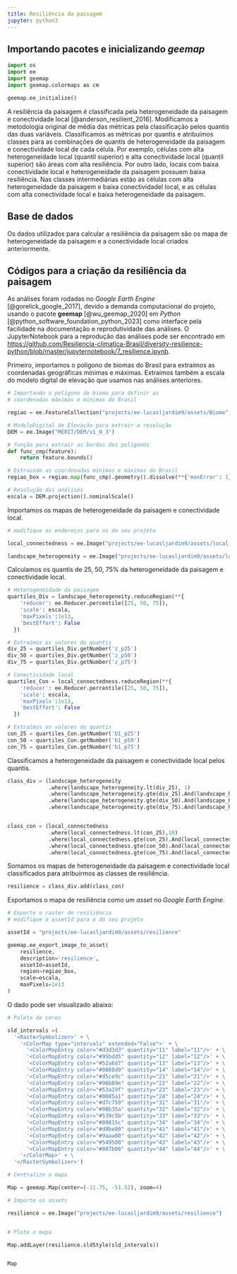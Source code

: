 ```yaml
---
title: Resiliência da paisagem
jupyter: python3
---
```




## Importando pacotes e inicializando *geemap*

```python
import os
import ee
import geemap
import geemap.colormaps as cm
```

```python
geemap.ee_initialize()
```

A resiliência da paisagem é classificada pela heterogeneidade da paisagem e conectividade local [@anderson_resilient_2016]. Modificamos a metodologia original de média das métricas pela classificação pelos quantis das duas variáveis. Classificamos as métricas por quantis e atribuímos classes para as combinações de quantis de heterogeneidade da paisagem e conectividade local de cada célula. Por exemplo, células com alta heterogeneidade local (quantil superior)  e alta conectividade local (quantil superior) são áreas com alta resiliência. Por outro lado, locais com baixa conectividade local e heterogeneidade da paisagem possuem baixa resiliência. Nas classes intermediárias estão as células com alta heterogeneidade da paisagem e baixa conectividadel local, e as células com alta conectividade local e baixa heterogeneidade da paisagem. 

## Base de dados

Os dados utilizados para calcular a resiliência da paisagem são os mapa de heterogeneidade da paisagem e a conectividade local criados anteriormente.

## Códigos para a criação da resiliência da paisagem

As análises foram rodadas no *Google Earth Engine* [@gorelick_google_2017], devido a demanda computacional do projeto, usando o pacote **geemap** [@wu_geemap_2020] em *Python* [@python_software_foundation_python_2023] como interface pela facilidade na documentação e reprodutividade das análises. O JupyterNotebook para a reprodução das análises pode ser encontrado em [https://github.com/Resiliencia-climatica-Brasil/diversity-resilience-python/blob/master/jupyternotebook/7_resilience.ipynb](https://github.com/Resiliencia-climatica-Brasil/diversity-resilience-python/blob/master/jupyternotebook/7_resilience.ipynb).

Primeiro, importamos o polígono de biomas do Brasil para extraímos as coordenadas geográficas mínimas e máximas. Extraímos também a escala do modelo digital de elevação que usamos nas análises anteriores.

```python
# Importando o polígono de bioma para definir as 
# coordenadas máximas e mínimas do Brasil

regiao = ee.FeatureCollection("projects/ee-lucasljardim9/assets/Biome")

# ModeloDigital de Elevação para extrair a resolução
DEM = ee.Image("MERIT/DEM/v1_0_3")

# função para extrair as bordas dos polígonos
def func_cmp(feature):
    return feature.bounds() 

# Extraindo as coordenadas mínimas e máximas do Brasil
regiao_box = regiao.map(func_cmp).geometry().dissolve(**{'maxError': 1}).bounds()

# Resolução das análises
escala = DEM.projection().nominalScale()
```

Importamos os mapas de heterogeneidade da paisagem e conectividade local.

```python
# modifique os endereços para os do seu projeto

local_connectedness = ee.Image("projects/ee-lucasljardim9/assets/local_connectedness")

landscape_heterogeneity = ee.Image("projects/ee-lucasljardim9/assets/landscape_heterogeneity")
```

Calculamos os quantis de 25, 50, 75% da heterogeneidade da paisagem e conectividade local.

```python
# Heterogeneidade da paisagem
quartiles_Div = landscape_heterogeneity.reduceRegion(**{
    'reducer': ee.Reducer.percentile([25, 50, 75]), 
    'scale': escala,
    'maxPixels':1e13,
    'bestEffort': False
  })

# Extraímos os valores do quantis
div_25 = quartiles_Div.getNumber('z_p25')
div_50 = quartiles_Div.getNumber('z_p50')
div_75 = quartiles_Div.getNumber('z_p75')

# Conectividade local
quartiles_Con = local_connectedness.reduceRegion(**{
    'reducer': ee.Reducer.percentile([25, 50, 75]), 
    'scale': escala,
    'maxPixels':1e13,
    'bestEffort': False
  })

# Extraímos os valores do quantis
con_25 = quartiles_Con.getNumber('b1_p25')
con_50 = quartiles_Con.getNumber('b1_p50')
con_75 = quartiles_Con.getNumber('b1_p75')
```

Classificamos a heterogeneidade da paisagem e conectividade local pelos quantis.

```python
class_div = (landscape_heterogeneity
             .where(landscape_heterogeneity.lt(div_25), 1)  
             .where(landscape_heterogeneity.gte(div_25).And(landscape_heterogeneity.lt(div_50)), 2)
             .where(landscape_heterogeneity.gte(div_50).And(landscape_heterogeneity.lt(div_75)), 3)
             .where(landscape_heterogeneity.gte(div_75).And(landscape_heterogeneity), 4))


class_con = (local_connectedness
             .where(local_connectedness.lt(con_25),10)
             .where(local_connectedness.gte(con_25).And(local_connectedness.lt(con_50)), 20)
             .where(local_connectedness.gte(con_50).And(local_connectedness.lt(con_75)),30)
             .where(local_connectedness.gte(con_75).And(local_connectedness), 40))
```

Somamos os mapas de heterogeneidade da paisagem e conectividade local classificados para atribuirmos as classes de resiliência. 

```python
resilience = class_div.add(class_con)
```

Exportamos o mapa de resiliência como um *asset* no *Google Earth Engine*.

```python
# Exporte o raster de resiliência
# modifique o assetId para o do seu projeto

assetId = "projects/ee-lucasljardim9/assets/resilience"

geemap.ee_export_image_to_asset(
    resilience, 
    description='resilience', 
    assetId=assetId, 
    region=regiao_box, 
    scale=escala,
    maxPixels=1e13
)
```

O dado pode ser visualizado abaixo:

```python
# Paleta de cores

sld_intervals =(
  '<RasterSymbolizer>' + \
    '<ColorMap type="intervals" extended="False">' + \
      '<ColorMapEntry color="#d3d3d3" quantity="11" label="11"/>' + \
      '<ColorMapEntry color="#95bdd5" quantity="12" label="12"/>' + \
      '<ColorMapEntry color="#52a6d7" quantity="13" label="13"/>' + \
      '<ColorMapEntry color="#0088d9" quantity="14" label="14"/>' + \
      '<ColorMapEntry color="#d5ce9c" quantity="21" label="21"/>' + \
      '<ColorMapEntry color="#96b89e" quantity="22" label="22"/>' + \
      '<ColorMapEntry color="#53a19f" quantity="23" label="23"/>' + \
      '<ColorMapEntry color="#0085a1" quantity="24" label="24"/>' + \
      '<ColorMapEntry color="#d7c759" quantity="31" label="31"/>' + \
      '<ColorMapEntry color="#98b35a" quantity="32" label="32"/>' + \
      '<ColorMapEntry color="#539c5b" quantity="33" label="33"/>' + \
      '<ColorMapEntry color="#00815c" quantity="34" label="34"/>' + \
      '<ColorMapEntry color="#d9be00" quantity="41" label="41"/>' + \
      '<ColorMapEntry color="#9aaa00" quantity="42" label="42"/>' + \
      '<ColorMapEntry color="#549500" quantity="43" label="43"/>' + \
      '<ColorMapEntry color="#007b00" quantity="44" label="44"/>' + \
    '</ColorMap>' + \
  '</RasterSymbolizer>')

# Centralize o mapa

Map = geemap.Map(center=(-11.75, -51.52), zoom=4)

# Importe os assets

resilience = ee.Image("projects/ee-lucasljardim9/assets/resilience")


# Plote o mapa

Map.addLayer(resilience.sldStyle(sld_intervals)) 


Map
```


